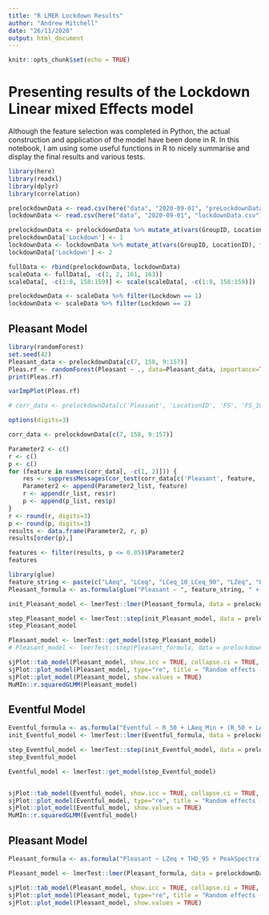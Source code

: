 ```yaml
---
title: "R LMER Lockdown Results"
author: "Andrew Mitchell"
date: "26/11/2020"
output: html_document
---
```


```r
knitr::opts_chunk$set(echo = TRUE)
```

# Presenting results of the Lockdown Linear mixed Effects model

Although the feature selection was completed in Python, the actual construction and application of the model have been done in R. In this notebook, I am using some useful functions in R to nicely summarise and display the final results and various tests. 

```r
library(here)
library(readxl)
library(dplyr)
library(correlation)

prelockdownData <- read.csv(here("data", "2020-09-01", "preLockdownData.csv"))
lockdownData <- read.csv(here("data", "2020-09-01", "lockdownData.csv"))

prelockdownData <- prelockdownData %>% mutate_at(vars(GroupID, LocationID), funs(as.factor))
prelockdownData['Lockdown'] <- 1
lockdownData <- lockdownData %>% mutate_at(vars(GroupID, LocationID), funs(as.factor))
lockdownData['Lockdown'] <- 2

fullData <- rbind(prelockdownData, lockdownData)
scaleData <- fullData[, -c(1, 2, 161, 163)]
scaleData[, -c(1:8, 158:159)] <- scale(scaleData[, -c(1:8, 158:159)])

prelockdownData <- scaleData %>% filter(Lockdown == 1)
lockdownData <- scaleData %>% filter(Lockdown == 2)
```

## Pleasant Model

```r
library(randomForest)
set.seed(42)
Pleasant_data <- prelockdownData[c(7, 158, 9:157)]
Pleas.rf <- randomForest(Pleasant ~ ., data=Pleasant_data, importance=TRUE, proximity=TRUE)
print(Pleas.rf)

varImpPlot(Pleas.rf)

```



```r
# corr_data <- prelockdownData[c('Pleasant', 'LocationID', 'FS', 'FS_10', 'FS_10_FS_90', 'FS_5', 'FS_50', 'FS_5_FS_95', 'FS_90', 'FS_95', 'FS_Max', 'FS_Max_FS_Min', 'FS_Min', 'I', 'I_10', 'I_10_I_90', 'I_5', 'I_50', 'I_5_I_95', 'I_90', 'I_95', 'I_Max', 'I_Max_I_Min', 'I_Min', 'LAeq', 'LAeq_10', 'LAeq_10_LAeq_90', 'LAeq_5', 'LAeq_50', 'LAeq_5_LAeq_95', 'LAeq_90', 'LAeq_95', 'LAeq_Max', 'LAeq_Max_LAeq_Min', 'LAeq_Min' )]

options(digits=3)

corr_data <- prelockdownData[c(7, 158, 9:157)]

Parameter2 <- c()
r <- c()
p <- c()
for (feature in names(corr_data[, -c(1, 2)])) {
    res <- suppressMessages(cor_test(corr_data[c('Pleasant', feature, 'LocationID')], x = 'Pleasant', y = feature, partial=FALSE, multilevel=TRUE))
    Parameter2 <- append(Parameter2_list, feature)
    r <- append(r_list, res$r)
    p <- append(p_list, res$p)
}
r <- round(r, digits=3)
p <- round(p, digits=3)
results <- data.frame(Parameter2, r, p)
results[order(p),]
```

```r
features <- filter(results, p <= 0.05)$Parameter2
features
```

```r
library(glue)
feature_string <- paste(c("LAeq", "LCeq", "LCeq_10_LCeq_90", "LZeq", "LZeq_10_LZeq_90", "N_10", "N_10_N_90", "R", "S", "SIL_10", "S_10", "T_90"), collapse = " + ")
Pleasant_formula <- as.formula(glue("Pleasant ~ ", feature_string, " + (", feature_string, "|LocationID)"))

init_Pleasant_model <- lmerTest::lmer(Pleasant_formula, data = prelockdownData)

step_Pleasant_model <- lmerTest::step(init_Pleasant_model, data = prelockdownData)
step_Pleasant_model
```

```r
Pleasant_model <- lmerTest::get_model(step_Pleasant_model)
# Pleasant_model <- lmerTest::step(Pleasant_formula, data = prelockdownData, REML=FALSE)

sjPlot::tab_model(Pleasant_model, show.icc = TRUE, collapse.ci = TRUE, show.aic = TRUE)
sjPlot::plot_model(Pleasant_model, type="re", title = "Random effects - Pleasant", show.values = TRUE)
sjPlot::plot_model(Pleasant_model, show.values = TRUE)
MuMIn::r.squaredGLMM(Pleasant_model)
```


## Eventful Model

```r
Eventful_formula <- as.formula("Eventful ~ R_50 + LAeq_Min + (R_50 + LAeq_Min|LocationID)")
init_Eventful_model <- lmerTest::lmer(Eventful_formula, data = prelockdownData)

step_Eventful_model <- lmerTest::step(init_Eventful_model, data = prelockdownData)
step_Eventful_model
```

```r
Eventful_model <- lmerTest::get_model(step_Eventful_model)


sjPlot::tab_model(Eventful_model, show.icc = TRUE, collapse.ci = TRUE, show.aic = TRUE)
sjPlot::plot_model(Eventful_model, type="re", title = "Random effects - Eventful", show.values = TRUE)
sjPlot::plot_model(Eventful_model, show.values = TRUE)
MuMIn::r.squaredGLMM(Eventful_model)

```

## Pleasant Model

```r
Pleasant_formula <- as.formula("Pleasant ~ LZeq + THD_95 + PeakSpectralCentroid + LZeq_10_LZeq_90 + I + (LZeq + THD_95 + PeakSpectralCentroid + LZeq_10_LZeq_90 + I|LocationID)")

Pleasant_model <- lmerTest::lmer(Pleasant_formula, data = prelockdownData, REML=FALSE)

sjPlot::tab_model(Pleasant_model, show.icc = TRUE, collapse.ci = TRUE, show.aic = TRUE)
sjPlot::plot_model(Pleasant_model, type="re", title = "Random effects - Pleasant", show.values = TRUE)
sjPlot::plot_model(Pleasant_model, show.values = TRUE)

```